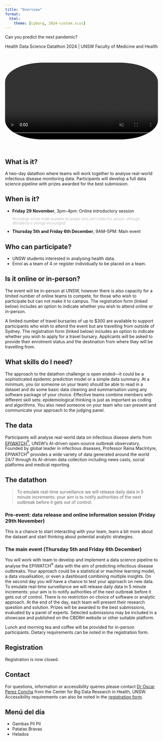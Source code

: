 ```yaml
---
title: "Overview"
format:
  html:
    theme: [cyborg, 2024-custom.scss]
---
```



:::::: {.column-page-inset}

::: {.larger-text}
Can you predict the next <span class="animated-word">pandemic</span>? 
:::
::: {.subtitle-text}
Health Data Science Datathon 2024 | UNSW Faculty of Medicine and Health
:::

::::::

<br>

:::::: {.column-page-inset}

<video autoplay loop muted playsinline width="100%" style="border-radius: 25% 25% 25% 25%;">
 <source src="../images/AdobeStock_340747302.mp4" style="max-width: 100%;"></source>
</video>

::::::

<br>

## What is it?

A two-day datathon where teams will work together to analyse real-world infectious disease monitoring data. Participants will develop a full data science pipeline with prizes awarded for the best submission. 

## When is it?

-   **Friday 29 November**, 3pm-4pm: Online introductory session
<div style = "font-size: 0.8em; font-weight:100;">
_Recordings will be made available for people who can't make this session, although attendance is strongly encouraged_
</div>

- **Thursday 5th and Friday 6th December**, 9AM--5PM: Main event


## Who can participate?

* UNSW students interested in analysing health data.
* Enrol as a team of 4 or register individually to be placed on a team.

## Is it online or in-person?

The event will be in-person at UNSW, however there is also capacity for a limited number of online teams to compete, for those who wish to participate but can not make it to campus. The registration form (linked below) includes an option to indicate whether you wish to attend online or in-person. 

A limited number of travel bursaries of up to $300 are available to support participants who wish to attend the event but are travelling from outside of Sydney. The registration form (linked below) includes an option to indicate whether you wish to apply for a travel bursary. Applicants will be asked to provide their enrolment status and the destination from where they will be travelling from.  

## What skills do I need?

The approach to the datathon challenge is open ended---it could be a sophisticated epidemic prediction model or a simple data summary. At a minimum, you (or someone on your team) should be able to read in a dataset and do some basic data cleaning and summarisation using any software package of your choice. Effective teams combine members with different skill sets: epidemiological thinking is just as important as coding and algorithms. You also need someone on your team who can present and communicate your approach to the judging panel.

## The data

Participants will analyse real-world data on infectious disease alerts from [EPIWATCH$^®$](https://www.epiwatch.org/about), UNSW’s AI-driven open-source outbreak observatory. Founded by global leader in infectious diseases, Professor Raina MacIntyre, EPIWATCH$^®$ provides a wide variety of data generated around the world 24/7 through its AI-driven data collection including news casts, social platforms and medical reporting. 

## The datathon

> To emulate real-time surveillance we will release daily data in 5 minute increments: your aim is to notify authorities of the next outbreak before it gets out of control.

### Pre-event: data release and online information session (Friday 29th November)

This is a chance to start interacting with your team, learn a bit more about the dataset and start thinking about potential analytic strategies.   

### The main event (Thursday 5th and Friday 6th December)

You will work with team to develop and implement a data science pipeline to analyse the EPIWATCH$^®$ data with the aim of predicting infectious disease outbreaks. Your approach could be a statistical or machine learning model, a data visualisation, or even a dashboard combining multiple insights. On the second day you will have a chance to test your approach on new data. To emulate real-time surveillance we will release daily data in 5 minute increments: your aim is to notify authorities of the next outbreak before it gets out of control. There is no restriction on choice of software or analytic approach. At the end of the day, each team will present their research question and solution. Prizes will be awarded to the best submissions, evaluated by a panel of experts. Selected submissions may be included in a showcase and published on the CBDRH website or other suitable platform. 

Lunch and morning tea and coffee will be provided for in-person participants. Dietary requirements can be noted in the registration form. 

## Registration

 <span class="animated-word">Registration is now closed</span>.


## Contact

For questions, information or accessibility queries please contact <a href="mailto:o.perezconcha@unsw.edu.au">Dr Oscar Perez Concha</a> from the Center for Big Data Research in Health, UNSW. Accessibility requirements can also be noted in the [registration form](https://forms.office.com/r/K2RQZeb1VF). 

::: {.oscar}

<h2>Menú del día</h2>

* Gambas Pil Pil
* Patatas Bravas
* Helados
:::

